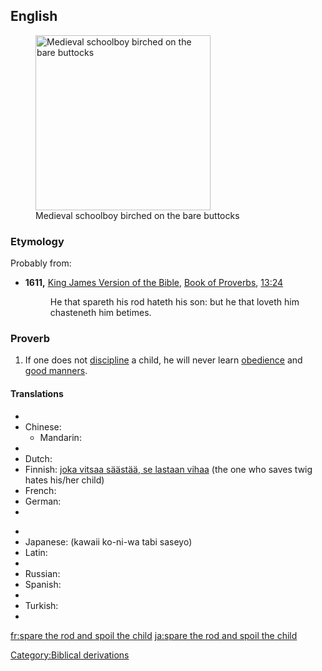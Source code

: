 ==English==
[[Image:Koerperstrafe- MA Birkenrute.png|thumb|280px|Medieval schoolboy birched on the bare buttocks]]

===Etymology===
Probably from:
* '''1611,''' [[w:King James Version of the Bible|King James Version of the Bible]], [[w:Book of Proverbs|Book of Proverbs]], [[s:Bible (King James)/Proverbs#Chapter 13|13:24]]
*: He that spareth his rod hateth his son: but he that loveth him chasteneth him betimes.

===Proverb===
{{infl|en|proverb|head=[[spare]] [[the]] [[rod]] [[and]] [[spoil]] [[the]] [[child]]}}

# If one does not [[discipline]] a child, he will never learn [[obedience]] and [[good manners]].

====Translations====
{{trans-top|Sparing discipline ("the rod") creates an undisciplined ("spoiled") child.}}
* {{trreq|ar}}
* Chinese:
** Mandarin: {{t|cmn|不打不成器|tr=bù dǎ bù chéng qì|sc=Hani}}
* {{trreq|cs}}
* Dutch: {{t|nl|zachte heelmeesters, stinkende wonden}}
* Finnish: [[joka vitsaa säästää, se lastaan vihaa]] (the one who saves twig hates his/her child)
* French: {{t+|fr|qui aime bien, châtie bien}}
* German: {{t|de|wer mit der Rute spart, verzieht das Kind}}
* {{trreq|hu}}
{{trans-mid}}
* {{trreq|it}}
* Japanese: {{t|ja|可愛い子には旅させよ}} (kawaii ko-ni-wa tabi saseyo)
* Latin: {{t|la|qui bene amat, bene castigat}}
* {{trreq|pt}}
* Russian: {{t|ru|пожалеешь розгу — испортишь ребёнка|tr=požaléješ’ rózgu - ispórtiš’ rebjónka|sc=Cyrl}}
* Spanish: {{t|es|escatima el palo y malcría al hijo}}
* {{trreq|sv}}
* Turkish: {{t|tr|insan sevdiğine takılırmış}}
* {{trreq|vi}}
{{trans-bottom}}

[[Category:Biblical derivations]]

[[fr:spare the rod and spoil the child]]
[[ja:spare the rod and spoil the child]]
